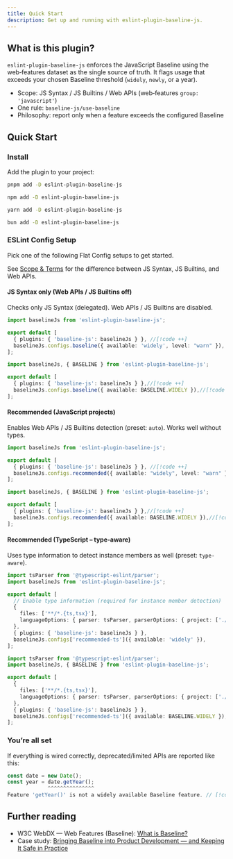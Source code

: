 ```yaml
---
title: Quick Start
description: Get up and running with eslint-plugin-baseline-js.
---
```


## What is this plugin?

`eslint-plugin-baseline-js` enforces the JavaScript Baseline using the
web‑features dataset as the single source of truth. It flags usage that
exceeds your chosen Baseline threshold (`widely`, `newly`, or a year).

- Scope: JS Syntax / JS Builtins / Web APIs (web‑features `group: 'javascript'`)
- One rule: `baseline-js/use-baseline`
- Philosophy: report only when a feature exceeds the configured Baseline


## Quick Start

### Install

Add the plugin to your project:

```bash tab="pnpm"
pnpm add -D eslint-plugin-baseline-js
```

```bash tab="npm"
npm add -D eslint-plugin-baseline-js
```

```bash tab="yarn"
yarn add -D eslint-plugin-baseline-js
```

```bash tab="bun"
bun add -D eslint-plugin-baseline-js
```

### ESLint Config Setup

Pick one of the following Flat Config setups to get started.


<Callout title="Terminology" type="info">
See <a href="/docs/concepts">Scope & Terms</a> for the difference between
JS Syntax, JS Builtins, and Web APIs.
</Callout>

#### JS Syntax only (Web APIs / JS Builtins off)
Checks only JS Syntax (delegated). Web APIs / JS Builtins are disabled.

```ts title="eslint.config.ts"
import baselineJs from 'eslint-plugin-baseline-js';

export default [
  { plugins: { 'baseline-js': baselineJs } }, //[!code ++]
  baselineJs.configs.baseline({ available: 'widely', level: "warn" }), //[!code ++]
];
```

```ts title="Using constants (optional)"
import baselineJs, { BASELINE } from 'eslint-plugin-baseline-js';

export default [
  { plugins: { 'baseline-js': baselineJs } },//[!code ++]
  baselineJs.configs.baseline({ available: BASELINE.WIDELY }),//[!code ++]
];
```

#### Recommended (JavaScript projects)
Enables Web APIs / JS Builtins detection (preset: `auto`). Works well without types.

```ts title="eslint.config.ts"
import baselineJs from 'eslint-plugin-baseline-js';

export default [
  { plugins: { 'baseline-js': baselineJs } }, //[!code ++]
  baselineJs.configs.recommended({ available: "widely", level: "warn" }), //[!code ++]
];
```

```ts title="Using constants (optional)"
import baselineJs, { BASELINE } from 'eslint-plugin-baseline-js';

export default [
  { plugins: { 'baseline-js': baselineJs } },//[!code ++]
  baselineJs.configs.recommended({ available: BASELINE.WIDELY }),//[!code ++]
];
```

#### Recommended (TypeScript – type‑aware)
Uses type information to detect instance members as well (preset: `type-aware`).
```ts title="eslint.config.ts"
import tsParser from '@typescript-eslint/parser';
import baselineJs from 'eslint-plugin-baseline-js';

export default [
  // Enable type information (required for instance member detection)
  {
    files: ['**/*.{ts,tsx}'],
    languageOptions: { parser: tsParser, parserOptions: { project: ['./tsconfig.json'] } },
  },
  { plugins: { 'baseline-js': baselineJs } },
  baselineJs.configs['recommended-ts']({ available: 'widely' }),
];
```

```ts title="Using constants (optional)"
import tsParser from '@typescript-eslint/parser';
import baselineJs, { BASELINE } from 'eslint-plugin-baseline-js';

export default [
  {
    files: ['**/*.{ts,tsx}'],
    languageOptions: { parser: tsParser, parserOptions: { project: ['./tsconfig.json'] } },
  },
  { plugins: { 'baseline-js': baselineJs } },
  baselineJs.configs['recommended-ts']({ available: BASELINE.WIDELY }),
];
```

### You’re all set
If everything is wired correctly, deprecated/limited APIs are reported like this:
```ts title="date.getYear()"
const date = new Date();
const year = date.getYear();
             ^^^^^^^^^^^^^^^
Feature 'getYear()' is not a widely available Baseline feature. // [!code error]
```


## Further reading
- W3C WebDX — Web Features (Baseline):
  [What is Baseline?](https://web-platform-dx.github.io/web-features/)
- Case study: [Bringing Baseline into Product Development — and Keeping It Safe in Practice](https://dev.to/ryuya/bringing-baseline-into-product-development-and-keeping-it-safe-in-practice-3pb8)
